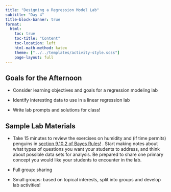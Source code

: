 ```yaml
---
title: "Designing a Regression Model Lab"
subtitle: "Day 4"
title-block-banner: true
format:
  html:
    toc: true
    toc-title: "Content"
    toc-location: left
    html-math-method: katex
    theme: ["../../templates/activity-style.scss"]
    page-layout: full
---
```



## Goals for the Afternoon

-   Consider learning objectives and goals for a regression modeling lab

-   Identify interesting data to use in a linear regression lab

-   Write lab prompts and solutions for class!

## Sample Lab Materials

-   Take 15 minutes to review the exercises on humidity and (if time permits) penguins in [section 9.10.2 of Bayes Rules!  ](https://www.bayesrulesbook.com/chapter-9.html#exercises-8) . Start making notes about what types of questions  you want your students to address, and think about possible data sets for analysis. Be prepared to share one primary concept you would like your students to encounter in the lab.

-   Full group: sharing

-   Small groups: based on topical interests, split into groups and develop lab activities!
